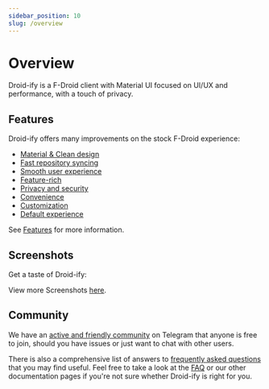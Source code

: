 ```yaml
---
sidebar_position: 10
slug: /overview
---
```



# Overview

Droid-ify is a  F-Droid client with Material UI focused on UI/UX and performance, with a touch of privacy.

## Features

Droid-ify offers many improvements on the stock F-Droid experience:

- [Material & Clean design](features.md#performance)
- [Fast repository syncing](features.md#ui)
- [Smooth user experience](features.md#memory)
- [Feature-rich](features.md#tweaks)
- [Privacy and security](features.md#privacy-and-security)
- [Convenience](features.md#convenience)
- [Customization](features.md#customization)
- [Default experience](features.md#defaults)


See [Features](features.md) for more information.

## Screenshots

Get a taste of Droid-ify:

<Screenshots>
  <Screenshot name="rich" alt="Feature Rich" />
  <Screenshot name="repo" alt="Large library of Repo" />
  <Screenshot name="rich-1" alt="Rich UI" />
  <Screenshot name="hero" alt="Minimal and Clean" />
</Screenshots>

View more Screenshots [here](screenshots.md).

## Community

We have an [active and friendly community](community.md) on Telegram that anyone is free to join, should you have issues or just want to chat with other users.

There is also a comprehensive list of answers to [frequently asked questions](faq.md) that you may find useful. Feel free to take a look at the [FAQ](faq.md) or our other documentation pages if you're not sure whether Droid-ify is right for you.

